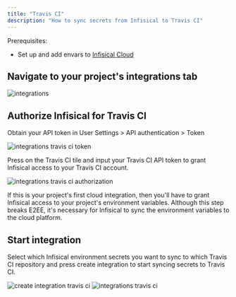```yaml
---
title: "Travis CI"
description: "How to sync secrets from Infisical to Travis CI"
---
```


Prerequisites:

- Set up and add envars to [Infisical Cloud](https://app.infisical.com)

## Navigate to your project's integrations tab

![integrations](../../images/integrations.png)

## Authorize Infisical for Travis CI

Obtain your API token in User Settings > API authentication > Token

![integrations travis ci token](../../images/integrations-travisci-token.png)

Press on the Travis CI tile and input your Travis CI API token to grant Infisical access to your Travis CI account.

![integrations travis ci authorization](../../images/integrations-travisci-auth.png)

<Info>
  If this is your project's first cloud integration, then you'll have to grant
  Infisical access to your project's environment variables. Although this step
  breaks E2EE, it's necessary for Infisical to sync the environment variables to
  the cloud platform.
</Info>

## Start integration

Select which Infisical environment secrets you want to sync to which Travis CI repository and press create integration to start syncing secrets to Travis CI.

![create integration travis ci](../../images/integrations-travisci-create.png)
![integrations travis ci](../../images/integrations-travisci.png)
